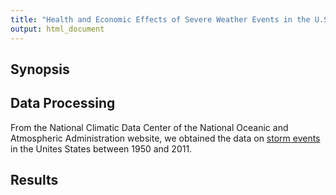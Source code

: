 ```yaml
---
title: "Health and Economic Effects of Severe Weather Events in the U.S. between 1950 and 2011"
output: html_document
---
```


## Synopsis

## Data Processing
From the National Climatic Data Center of the National Oceanic and Atmospheric Administration website, we obtained the data on [storm events][id] in the Unites States between 1950 and 2011.


## Results


<!-- References -->
[id]: http://www.ncdc.noaa.gov/stormevents/